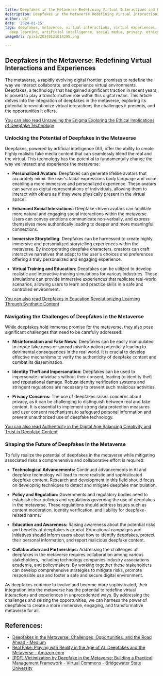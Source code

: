 ```yaml
---
title: Deepfakes in the Metaverse Redefining Virtual Interactions and Experiences
description: Deepfakes in the Metaverse Redefining Virtual Interactions and Experiences
author: Usf
date: '2024-01-15'
tags: deepfakes, metaverse, virtual interactions, virtual experiences, augmented reality,
  deep learning, artificial intelligence, social media, privacy, ethics
imageUrl: /pixa/20240121014205.png

---
```

## Deepfakes in the Metaverse: Redefining Virtual Interactions and  Experiences

The metaverse, a rapidly evolving digital frontier, promises to redefine the way we interact collaborate, and experience virtual environments. Deepfakes, a  technology that has gained significant traction in recent years, is poised to  play a transformative role within this digital realm.  This article delves into the integration of deepfakes in the metaverse, exploring  its potential to revolutionize virtual interactions the challenges  it presents, and the opportunities it offers.

[You can also read Unraveling  the Enigma Exploring the Ethical Implications of Deepfake  Technology](Unraveling%20the%20Enigma%20Exploring%20the%20Ethical%20Implications%20of%20Deepfake%20Technology)


### Unlocking the Potential of Deepfakes in the Metaverse

Deepfakes, powered by artificial intelligence (AI), offer the ability to create highly realistic fake  media content that  can  seamlessly blend the real  and the virtual. This technology has the potential to fundamentally change the way we interact and experience the metaverse:

* **Personalized Avatars:** Deepfakes can generate lifelike avatars  that accurately mimic the user's facial expressions body language and  voice enabling a  more immersive and personalized experience. These avatars  can serve as digital  representations  of individuals, allowing them to interact with others as if they were physically present in the virtual  space.

* **Enhanced Social Interactions:** Deepfake-driven avatars can facilitate  more natural and engaging social interactions within  the metaverse. Users can convey emotions communicate non-verbally, and  express themselves more authentically leading to deeper and more meaningful  connections.

* **Immersive  Storytelling:** Deepfakes can be harnessed to create highly immersive and personalized storytelling experiences within the metaverse. By incorporating deepfake characters, creators can  craft interactive narratives that adapt to  the user's choices and preferences offering a truly personalized and engaging experience.

* **Virtual Training and Education:** Deepfakes can be utilized to develop realistic and interactive training simulations for various industries. These simulations can provide immersive experiences that  replicate real-world scenarios,  allowing users to learn and practice skills in a  safe and controlled environment.

[You can also  read Deepfakes in Education Revolutionizing Learning Through Synthetic  Content](Deepfakes%20in%20Education%20Revolutionizing%20Learning%20Through%20Synthetic%20Content)


### Navigating the Challenges of  Deepfakes  in the Metaverse

While deepfakes hold immense promise for  the metaverse, they also pose significant challenges that need  to be carefully addressed:

* **Misinformation and Fake News:** Deepfakes can be  easily manipulated to create fake  news or spread misinformation potentially leading to detrimental  consequences in the real world. It is crucial to  develop effective mechanisms to verify the authenticity  of deepfake content and combat its dissemination.

* **Identity Theft and Impersonation:** Deepfakes can be used  to impersonate  individuals without their consent, leading to identity theft and reputational damage. Robust identity verification systems and stringent regulations are necessary  to prevent such malicious activities.

* **Privacy Concerns:** The use of deepfakes raises concerns about privacy, as it can be challenging  to distinguish between real and fake content.  It  is essential to  implement strong data protection measures and  user consent mechanisms to safeguard  personal information and prevent unauthorized use of  deepfake technology.

[You can also read Authenticity in the  Digital Age Balancing Creativity and Trust in Deepfake Content](Authenticity%20in%20the%20Digital%20Age%20Balancing%20Creativity%20and%20Trust%20in%20Deepfake%20Content)


### Shaping  the Future of Deepfakes in the Metaverse

To fully realize the potential of deepfakes in the metaverse while mitigating associated risks  a comprehensive and collaborative effort  is required:

* **Technological Advancements:** Continued advancements in AI and deepfake technology will lead  to more  realistic and sophisticated deepfake content. Research and development in this  field should focus on developing techniques to detect and mitigate deepfake manipulation.

* **Policy and Regulation:** Governments and regulatory bodies need  to establish clear policies and  regulations governing the use of deepfakes in the metaverse. These regulations should address issues such as content moderation, identity verification, and liability for deepfake-related harms.

* **Education and Awareness:** Raising awareness about the potential risks and benefits of deepfakes is crucial. Educational campaigns and initiatives should inform users about how to identify deepfakes,  protect their personal information, and report malicious deepfake content.

* **Collaboration and  Partnerships:** Addressing the challenges of deepfakes in the metaverse requires collaboration among various stakeholders, including technology companies  industry associations academia, and policymakers. By working together these stakeholders can develop comprehensive strategies to mitigate risks, promote responsible use and foster a safe and secure  digital environment.

As deepfakes continue to evolve and become more sophisticated, their integration into the metaverse  has the potential to redefine  virtual interactions and experiences  in unprecedented ways. By addressing  the challenges and seizing the opportunities, we  can harness the  power of deepfakes to create a more  immersive, engaging,  and transformative metaverse for all.

## References:
- [Deepfakes in the Metaverse: Challenges, Opportunities, and the Road Ahead - Medium](https://medium.com/@aritonangjoshua95/deepfakes-in-the-metaverse-challenges-opportunities-and-the-road-ahead-e012e83473ed)
- [Real Fake: Playing with Reality in the Age of AI, Deepfakes and the Metaverse - Amazon.com](https://www.amazon.com/Real-Fake-Playing-Deepfakes-Metaverse/dp/9493170683)
- [[PDF] Victimization by Deepfake in the Metaverse: Building a Practical Management Framework - Virtual Commons - Bridgewater State University](https://vc.bridgew.edu/cgi/viewcontent.cgi?article=1171&context=ijcic)

